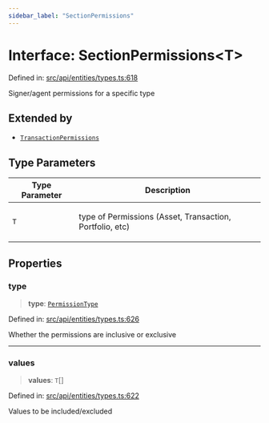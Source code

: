```yaml
---
sidebar_label: "SectionPermissions"
---
```


# Interface: SectionPermissions\<T\>

Defined in: [src/api/entities/types.ts:618](https://github.com/PolymeshAssociation/polymesh-sdk/blob/bee6a2fe7a8ce5db42a6982e793782182cde2153/src/api/entities/types.ts#L618)

Signer/agent permissions for a specific type

## Extended by

- [`TransactionPermissions`](TransactionPermissions.mdx)

## Type Parameters

<table>
<thead>
<tr>
<th>Type Parameter</th>
<th>Description</th>
</tr>
</thead>
<tbody>
<tr>
<td>

`T`

</td>
<td>

type of Permissions (Asset, Transaction, Portfolio, etc)

</td>
</tr>
</tbody>
</table>

## Properties

### type

> **type**: [`PermissionType`](../enumerations/PermissionType.mdx)

Defined in: [src/api/entities/types.ts:626](https://github.com/PolymeshAssociation/polymesh-sdk/blob/bee6a2fe7a8ce5db42a6982e793782182cde2153/src/api/entities/types.ts#L626)

Whether the permissions are inclusive or exclusive

***

### values

> **values**: `T`[]

Defined in: [src/api/entities/types.ts:622](https://github.com/PolymeshAssociation/polymesh-sdk/blob/bee6a2fe7a8ce5db42a6982e793782182cde2153/src/api/entities/types.ts#L622)

Values to be included/excluded
